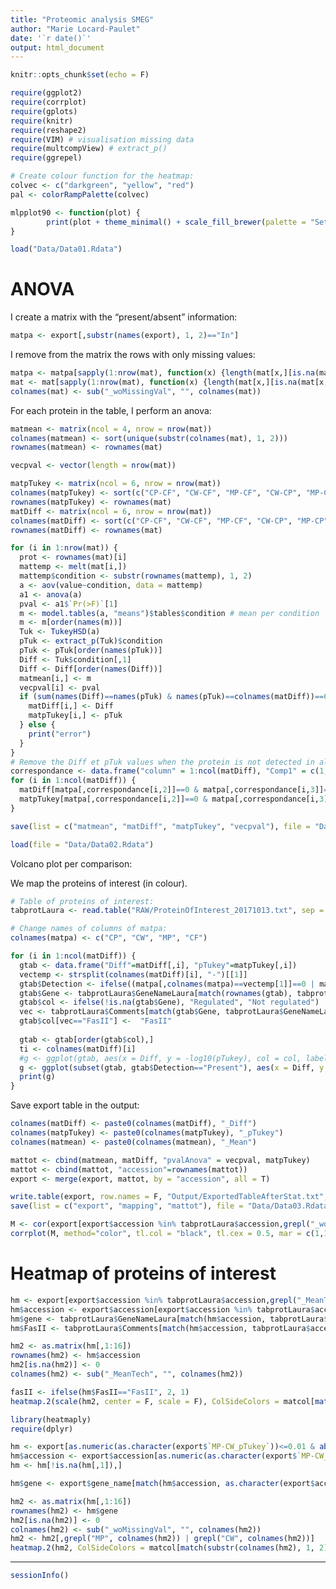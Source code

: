 ```yaml
---
title: "Proteomic analysis SMEG"
author: "Marie Locard-Paulet"
date: '`r date()`'
output: html_document
---
```


```r
knitr::opts_chunk$set(echo = F)
```

```r
require(ggplot2)
require(corrplot)
require(gplots)
require(knitr)
require(reshape2)
require(VIM) # visualisation missing data
require(multcompView) # extract_p()
require(ggrepel)
```

```r
# Create colour function for the heatmap:
colvec <- c("darkgreen", "yellow", "red")
pal <- colorRampPalette(colvec)

mlpplot90 <- function(plot) {
        print(plot + theme_minimal() + scale_fill_brewer(palette = "Set1") + theme(axis.text.x = element_text(angle = 90, hjust = 1, size = 8)))
}
```

```r
load("Data/Data01.Rdata")
```

# ANOVA

I create a matrix with the "present/absent" information:

```r
matpa <- export[,substr(names(export), 1, 2)=="In"]
```

I remove from the matrix the rows with only missing values:
  
```r
matpa <- matpa[sapply(1:nrow(mat), function(x) {length(mat[x,][is.na(mat[x,])])})<ncol(mat),]
mat <- mat[sapply(1:nrow(mat), function(x) {length(mat[x,][is.na(mat[x,])])})<ncol(mat),]
colnames(mat) <- sub("_woMissingVal", "", colnames(mat))
```

For each protein in the table, I perform an anova:
```r
matmean <- matrix(ncol = 4, nrow = nrow(mat))
colnames(matmean) <- sort(unique(substr(colnames(mat), 1, 2)))
rownames(matmean) <- rownames(mat)

vecpval <- vector(length = nrow(mat))

matpTukey <- matrix(ncol = 6, nrow = nrow(mat))
colnames(matpTukey) <- sort(c("CP-CF", "CW-CF", "MP-CF", "CW-CP", "MP-CP", "MP-CW"))
rownames(matpTukey) <- rownames(mat)
matDiff <- matrix(ncol = 6, nrow = nrow(mat))
colnames(matDiff) <- sort(c("CP-CF", "CW-CF", "MP-CF", "CW-CP", "MP-CP", "MP-CW"))
rownames(matDiff) <- rownames(mat)

for (i in 1:nrow(mat)) {
  prot <- rownames(mat)[i]
  mattemp <- melt(mat[i,])
  mattemp$condition <- substr(rownames(mattemp), 1, 2)
  a <- aov(value~condition, data = mattemp)
  a1 <- anova(a)
  pval <- a1$`Pr(>F)`[1]
  m <- model.tables(a, "means")$tables$condition # mean per condition
  m <- m[order(names(m))]
  Tuk <- TukeyHSD(a)
  pTuk <- extract_p(Tuk)$condition
  pTuk <- pTuk[order(names(pTuk))]
  Diff <- Tuk$condition[,1]
  Diff <- Diff[order(names(Diff))]
  matmean[i,] <- m
  vecpval[i] <- pval
  if (sum(names(Diff)==names(pTuk) & names(pTuk)==colnames(matDiff))==6) {
    matDiff[i,] <- Diff
    matpTukey[i,] <- pTuk
  } else {
    print("error")
  }
}
# Remove the Diff et pTuk values when the protein is not detected in all the biological replicates in both compartments compared:
correspondance <- data.frame("column" = 1:ncol(matDiff), "Comp1" = c(1, 2, 2, 3, 3, 3), "Comp2" = c(4,4,1,4,1,2))
for (i in 1:ncol(matDiff)) {
  matDiff[matpa[,correspondance[i,2]]==0 & matpa[,correspondance[i,3]]==0,i] <- NA 
  matpTukey[matpa[,correspondance[i,2]]==0 & matpa[,correspondance[i,3]]==0,i] <- NA
}

save(list = c("matmean", "matDiff", "matpTukey", "vecpval"), file = "Data/Data02.Rdata")
```

```r
load(file = "Data/Data02.Rdata")
```

Volcano plot per comparison:

We map the proteins of interest (in colour).

```r
# Table of proteins of interest:
tabprotLaura <- read.table("RAW/ProteinOfInterest_20171013.txt", sep = "\t", header = T)
```

```r
# Change names of columns of matpa:
colnames(matpa) <- c("CP", "CW", "MP", "CF")
```

```r
for (i in 1:ncol(matDiff)) {
  gtab <- data.frame("Diff"=matDiff[,i], "pTukey"=matpTukey[,i])
  vectemp <- strsplit(colnames(matDiff)[i], "-")[[1]]
  gtab$Detection <- ifelse((matpa[,colnames(matpa)==vectemp[1]]==0 | matpa[,colnames(matpa)==vectemp[2]]==0), "Absent in one condition", "Present")
  gtab$Gene <- tabprotLaura$GeneNameLaura[match(rownames(gtab), tabprotLaura$accession)]
  gtab$col <- ifelse(!is.na(gtab$Gene), "Regulated", "Not regulated")
  vec <- tabprotLaura$Comments[match(gtab$Gene, tabprotLaura$GeneNameLaura)]
  gtab$col[vec=="FasII"] <-  "FasII"
  
  gtab <- gtab[order(gtab$col),]
  ti <- colnames(matDiff)[i]
  #g <- ggplot(gtab, aes(x = Diff, y = -log10(pTukey), col = col, label = Gene)) + geom_point(alpha = 0.6) + ggtitle(ti) + geom_vline(xintercept = 0) + geom_hline(yintercept = 0) + theme_bw() + scale_color_manual(values = c("red", "grey80", "dodgerblue4")) + geom_text_repel()
  g <- ggplot(subset(gtab, gtab$Detection=="Present"), aes(x = Diff, y = -log10(pTukey), col = col, label = Gene)) + geom_point(data = subset(gtab, gtab$Detection=="Absent in one condition"), aes(x = Diff, y = -log10(pTukey)), col = "mediumaquamarine", alpha = 0.6)  + geom_point(alpha = 0.6) + ggtitle(ti) + geom_vline(xintercept = 0) + geom_hline(yintercept = 0) + theme_bw() + scale_color_manual(values = c("red", "grey80", "dodgerblue4")) + geom_text_repel()
  print(g)
}
```

Save export table in the output:

```r
colnames(matDiff) <- paste0(colnames(matDiff), "_Diff")
colnames(matpTukey) <- paste0(colnames(matpTukey), "_pTukey")
colnames(matmean) <- paste0(colnames(matmean), "_Mean")

mattot <- cbind(matmean, matDiff, "pvalAnova" = vecpval, matpTukey)
mattot <- cbind(mattot, "accession"=rownames(mattot))
export <- merge(export, mattot, by = "accession", all = T)

write.table(export, row.names = F, "Output/ExportedTableAfterStat.txt", sep = "\t")
save(list = c("export", "mapping", "mattot"), file = "Data/Data03.Rdata")
```

```r

M <- cor(export[export$accession %in% tabprotLaura$accession,grepl("_woMissingVal", names(export))])
corrplot(M, method="color", tl.col = "black", tl.cex = 0.5, mar = c(1,1,1,1), order = "hclust")

```

# Heatmap of proteins of interest

```r
hm <- export[export$accession %in% tabprotLaura$accession,grepl("_MeanTech", names(export))]
hm$accession <- export$accession[export$accession %in% tabprotLaura$accession]
hm$gene <- tabprotLaura$GeneNameLaura[match(hm$accession, tabprotLaura$accession)]
hm$FasII <- tabprotLaura$Comments[match(hm$accession, tabprotLaura$accession)]

hm2 <- as.matrix(hm[,1:16])
rownames(hm2) <- hm$accession
hm2[is.na(hm2)] <- 0
colnames(hm2) <- sub("_MeanTech", "", colnames(hm2))

fasII <- ifelse(hm$FasII=="FasII", 2, 1)
heatmap.2(scale(hm2, center = F, scale = F), ColSideColors = matcol[match(substr(colnames(mat), 1, 2), matcol[,2]),1], col = pal(300), trace = "none", mar = c(4,13), breaks = c(0, seq(from = 10, to = 35, length.out = 300)), colRow = fasII)
```

```r
library(heatmaply)
require(dplyr)

hm <- export[as.numeric(as.character(export$`MP-CW_pTukey`))<=0.01 & abs(as.numeric(as.character(export$`MP-CW_Diff`)))>=2,grepl("_woMissingVal", names(export))]
hm$accession <- export$accession[as.numeric(as.character(export$`MP-CW_pTukey`))<=0.01 & abs(as.numeric(as.character(export$`MP-CW_Diff`)))>=2]
hm <- hm[!is.na(hm[,1]),]

hm$gene <- export$gene_name[match(hm$accession, as.character(export$accession))]

hm2 <- as.matrix(hm[,1:16])
rownames(hm2) <- hm$gene
hm2[is.na(hm2)] <- 0
colnames(hm2) <- sub("_woMissingVal", "", colnames(hm2))
hm2 <- hm2[,grepl("MP", colnames(hm2)) | grepl("CW", colnames(hm2))]
heatmap.2(hm2, ColSideColors = matcol[match(substr(colnames(hm2), 1, 2), matcol[,2]),1], col = pal(300), trace = "none", mar = c(4,13), breaks = c(0, seq(from = 10, to = 35, length.out = 300)), cexRow = 0.1)
```



*******************************************************************************
```r
sessionInfo()
```
